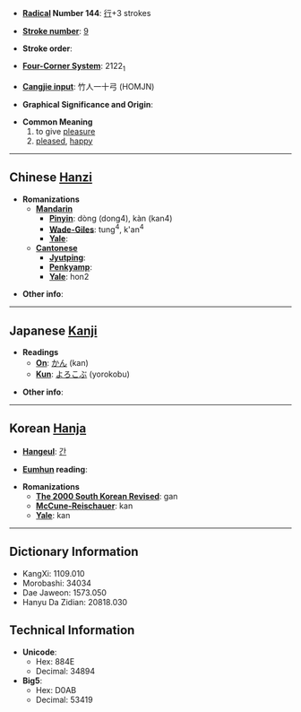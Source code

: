* '''[[Wiktionary:Chinese radical index| Radical]] Number 144''': [[Wiktionary:Chinese radical index 行|行]]+3 strokes

* '''[[Wiktionary:Chinese total strokes index|Stroke number]]''': [[Wiktionary:Chinese total strokes index 9|9]]

* '''Stroke order''': 

* '''[[Wiktionary:Chinese four corner index|Four-Corner System]]''': 2122<sub>1</sub>

* '''[[Wiktionary:Chinese Cangjie index|Cangjie input]]''': 竹人一十弓 (HOMJN)

* '''Graphical Significance and Origin''': 

* '''Common Meaning'''
*#to give [[pleasure]]
*# [[pleased]], [[happy]]

----

== Chinese [[Hanzi]] ==

* '''Romanizations'''
** '''[[Mandarin]]'''
*** '''[[Pinyin]]''': dòng (dong4), kàn (kan4)
*** '''[[Wade-Giles]]''': tung<sup>4</sup>, k'an<sup>4</sup>
*** '''[[Yale]]''': 
** '''[[Cantonese]]'''
*** '''[[Jyutping]]''':
*** '''[[Penkyamp]]''': 
*** '''[[Yale]]''': hon2

* '''Other info''': 

----

== Japanese [[Kanji]] ==

* '''Readings'''
** '''[[On]]''': [[かん]] (kan)
** '''[[Kun]]''': [[よろこぶ]] (yorokobu)

* '''Other info''':  

----

== Korean [[Hanja]] ==

* '''[[Hangeul]]''': [[간]]

* '''[[Eumhun]] reading''': 

* '''Romanizations'''
** '''[[The 2000 South Korean Revised Romanization|The 2000 South Korean Revised]]''': gan
** '''[[McCune-Reischauer]]''': kan
** '''[[Yale]]''': kan

----

== Dictionary Information ==

* KangXi: 1109.010
* Morobashi: 34034
* Dae Jaweon: 1573.050
* Hanyu Da Zidian: 20818.030

== Technical Information ==

* '''Unicode''':
** Hex: 884E
** Decimal: 34894
* '''Big5''':
** Hex: D0AB
** Decimal: 53419